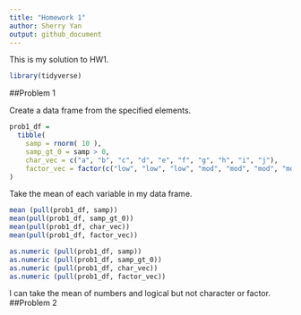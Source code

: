 ```yaml
---
title: "Homework 1"
author: Sherry Yan
output: github_document
---
```


This is my solution to HW1.

```r
library(tidyverse)
```

##Problem 1

Create a data frame from the specified elements.

```r
prob1_df = 
  tibble(
    samp = rnorm( 10 ),
    samp_gt_0 = samp > 0,
    char_vec = c("a", "b", "c", "d", "e", "f", "g", "h", "i", "j"), 
    factor_vec = factor(c("low", "low", "low", "mod", "mod", "mod", "mod", "high", "high", "high"))
)
```


Take the mean of each variable in my data frame.

```r
mean (pull(prob1_df, samp))
mean(pull(prob1_df, samp_gt_0))
mean(pull(prob1_df, char_vec))
mean(pull(prob1_df, factor_vec))

```

```r
as.numeric (pull(prob1_df, samp))
as.numeric (pull(prob1_df, samp_gt_0))
as.numeric (pull(prob1_df, char_vec))
as.numeric (pull(prob1_df, factor_vec))

```

I can take the mean of numbers and logical but not character or factor.
##Problem 2
